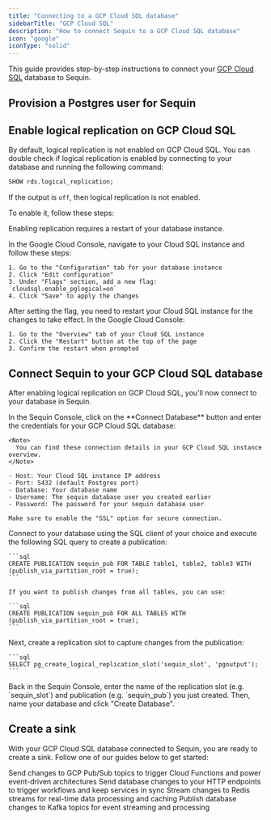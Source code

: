 ```yaml
---
title: "Connecting to a GCP Cloud SQL database"
sidebarTitle: "GCP Cloud SQL"
description: "How to connect Sequin to a GCP Cloud SQL database"
icon: "google"
iconType: "solid"
---
```



This guide provides step-by-step instructions to connect your [GCP Cloud SQL](https://cloud.google.com/sql) database to Sequin.

## Provision a Postgres user for Sequin
<CreateSequinDbUser />

## Enable logical replication on GCP Cloud SQL

By default, logical replication is not enabled on GCP Cloud SQL. You can double check if logical replication is enabled by connecting to your database and running the following command:

```sql
SHOW rds.logical_replication;
```

If the output is `off`, then logical replication is not enabled.

To enable it, follow these steps:

<Warning>Enabling replication requires a restart of your database instance.</Warning>

<Steps titleSize="h3">
  <Step title="Enable pglogical flag">
    In the Google Cloud Console, navigate to your Cloud SQL instance and follow these steps:

    1. Go to the "Configuration" tab for your database instance
    2. Click "Edit configuration"
    3. Under "Flags" section, add a new flag: `cloudsql.enable_pglogical=on`
    4. Click "Save" to apply the changes
  </Step>
  <Step title="Restart your database instance">
    After setting the flag, you need to restart your Cloud SQL instance for the changes to take effect. In the Google Cloud Console:

    1. Go to the "Overview" tab of your Cloud SQL instance
    2. Click the "Restart" button at the top of the page
    3. Confirm the restart when prompted
  </Step>
</Steps>

## Connect Sequin to your GCP Cloud SQL database

After enabling logical replication on GCP Cloud SQL, you'll now connect to your database in Sequin.

<Steps titleSize="h3">
  <Step title="Enter connection details in Sequin">
    In the Sequin Console, click on the **Connect Database** button and enter the credentials for your GCP Cloud SQL database:

    <Note>
      You can find these connection details in your GCP Cloud SQL instance overview.
    </Note>

    - Host: Your Cloud SQL instance IP address
    - Port: 5432 (default Postgres port)
    - Database: Your database name
    - Username: The sequin database user you created earlier
    - Password: The password for your sequin database user

    Make sure to enable the "SSL" option for secure connection.
  </Step>
  <Step title="Create a publication">
    Connect to your database using the SQL client of your choice and execute the following SQL query to create a publication:

    ```sql
    CREATE PUBLICATION sequin_pub FOR TABLE table1, table2, table3 WITH (publish_via_partition_root = true);
    ```

    If you want to publish changes from all tables, you can use:

    ```sql
    CREATE PUBLICATION sequin_pub FOR ALL TABLES WITH (publish_via_partition_root = true);
    ```
  </Step>
  <Step title="Create a replication slot">
    Next, create a replication slot to capture changes from the publication:

    ```sql
    SELECT pg_create_logical_replication_slot('sequin_slot', 'pgoutput');
    ```
  </Step>

  <Step title="Enter the replication slot details in Sequin">
    Back in the Sequin Console, enter the name of the replication slot (e.g. `sequin_slot`) and publication (e.g. `sequin_pub`) you just created. Then, name your database and click "Create Database".
  </Step>
</Steps>

## Create a sink

With your GCP Cloud SQL database connected to Sequin, you are ready to create a sink. Follow one of our guides below to get started:

<CardGroup cols={2}>
   <Card
      title="Stream to GCP Pub/Sub"
      icon="aws"
      href="/how-to/stream-postgres-to-gcp-pubsub"
   >
      Send changes to GCP Pub/Sub topics to trigger Cloud Functions and power event-driven architectures
   </Card>
  <Card
    title="Stream to Webhooks"
    icon="webhook"
    href="/how-to/stream-postgres-to-a-webhook-endpoint"
  >
    Send database changes to your HTTP endpoints to trigger workflows and keep services in sync
  </Card>
  <Card
    title="Stream to Redis"
    icon="layer-group"
    href="/how-to/stream-postgres-to-redis"
  >
    Stream changes to Redis streams for real-time data processing and caching
  </Card>
  <Card
    title="Stream to Kafka"
    icon="code-branch"
    href="/how-to/stream-postgres-to-kafka"
  >
    Publish database changes to Kafka topics for event streaming and processing
  </Card>
</CardGroup>



